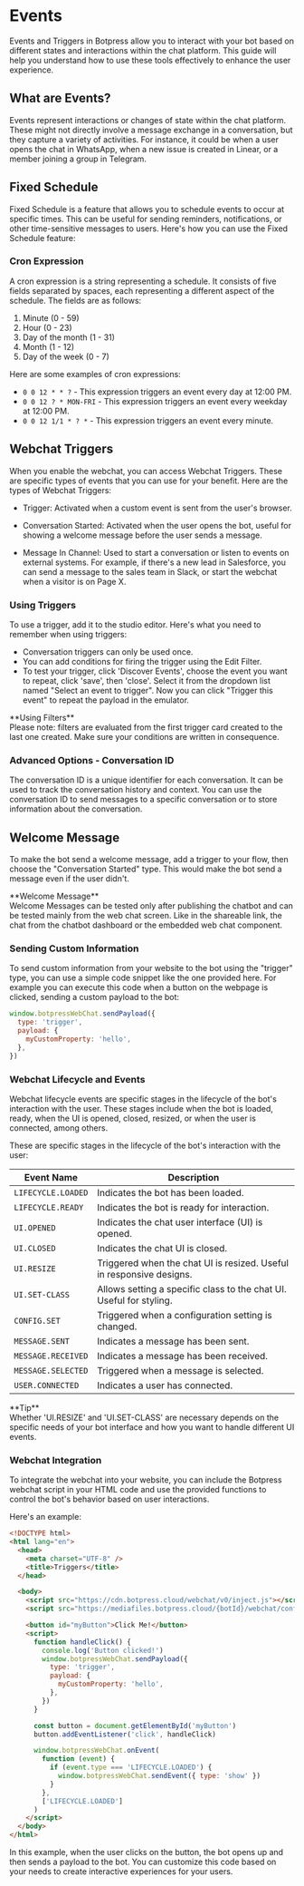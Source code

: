 
# Events

Events and Triggers in Botpress allow you to interact with your bot based on different states and interactions within the chat platform. This guide will help you understand how to use these tools effectively to enhance the user experience.

## What are Events?

Events represent interactions or changes of state within the chat platform. These might not directly involve a message exchange in a conversation, but they capture a variety of activities. For instance, it could be when a user opens the chat in WhatsApp, when a new issue is created in Linear, or a member joining a group in Telegram.


## Fixed Schedule

Fixed Schedule is a feature that allows you to schedule events to occur at specific times. This can be useful for sending reminders, notifications, or other time-sensitive messages to users. Here's how you can use the Fixed Schedule feature:

### Cron Expression

A cron expression is a string representing a schedule. It consists of five fields separated by spaces, each representing a different aspect of the schedule. The fields are as follows:

1. Minute (0 - 59)
2. Hour (0 - 23)
3. Day of the month (1 - 31)
4. Month (1 - 12)
5. Day of the week (0 - 7)

Here are some examples of cron expressions:

- `0 0 12 * * ?` - This expression triggers an event every day at 12:00 PM.
- `0 0 12 ? * MON-FRI` - This expression triggers an event every weekday at 12:00 PM.
- `0 0 12 1/1 * ? *` - This expression triggers an event every minute.

## Webchat Triggers

When you enable the webchat, you can access Webchat Triggers. These are specific types of events that you can use for your benefit. Here are the types of Webchat Triggers:

- Trigger:
  Activated when a custom event is sent from the user's browser.

- Conversation Started:
  Activated when the user opens the bot, useful for showing a welcome message before the user sends a message.

- Message In Channel:
  Used to start a conversation or listen to events on external systems. For example, if there's a new lead in Salesforce, you can send a message to the sales team in Slack, or start the webchat when a visitor is on Page X.

### Using Triggers

To use a trigger, add it to the studio editor. Here's what you need to remember when using triggers:

- Conversation triggers can only be used once.
- You can add conditions for firing the trigger using the Edit Filter.
- To test your trigger, click 'Discover Events', choose the event you want to repeat, click 'save', then 'close'. Select it from the dropdown list named "Select an event to trigger". Now you can click "Trigger this event" to repeat the payload in the emulator.

<Callout type="warning">
  **Using Filters** <br />
  Please note: filters are evaluated from the first trigger card created to the last one created. Make sure your conditions are written in consequence.
</Callout>
<br />

### Advanced Options - Conversation ID

The conversation ID is a unique identifier for each conversation. It can be used to track the conversation history and context. You can use the conversation ID to send messages to a specific conversation or to store information about the conversation.

## Welcome Message

To make the bot send a welcome message, add a trigger to your flow, then choose the "Conversation Started" type. This would make the bot send a message even if the user didn't.

<Callout type="warning">
  **Welcome Message** <br />
  Welcome Messages can be tested only after publishing the chatbot and can be tested mainly from the web chat screen. Like in the shareable link, the chat from the chatbot dashboard or the embedded web chat component.
</Callout>

### Sending Custom Information

To send custom information from your website to the bot using the "trigger" type, you can use a simple code snippet like the one provided here. For example you can execute this code when a button on the webpage is clicked, sending a custom payload to the bot:

```javascript
window.botpressWebChat.sendPayload({
  type: 'trigger',
  payload: {
    myCustomProperty: 'hello',
  },
})
```

### Webchat Lifecycle and Events

Webchat lifecycle events are specific stages in the lifecycle of the bot's interaction with the user. These stages include when the bot is loaded, ready, when the UI is opened, closed, resized, or when the user is connected, among others.

These are specific stages in the lifecycle of the bot's interaction with the user:

| Event Name         | Description                                                          |
| ------------------ | -------------------------------------------------------------------- |
| `LIFECYCLE.LOADED` | Indicates the bot has been loaded.                                   |
| `LIFECYCLE.READY`  | Indicates the bot is ready for interaction.                          |
| `UI.OPENED`        | Indicates the chat user interface (UI) is opened.                    |
| `UI.CLOSED`        | Indicates the chat UI is closed.                                     |
| `UI.RESIZE`        | Triggered when the chat UI is resized. Useful in responsive designs. |
| `UI.SET-CLASS`     | Allows setting a specific class to the chat UI. Useful for styling.  |
| `CONFIG.SET`       | Triggered when a configuration setting is changed.                   |
| `MESSAGE.SENT`     | Indicates a message has been sent.                                   |
| `MESSAGE.RECEIVED` | Indicates a message has been received.                               |
| `MESSAGE.SELECTED` | Triggered when a message is selected.                                |
| `USER.CONNECTED`   | Indicates a user has connected.                                      |

<Callout>
  **Tip** <br />
  Whether 'UI.RESIZE' and 'UI.SET-CLASS' are necessary depends on the specific needs of your bot interface and how you want
  to handle different UI events.
</Callout>

### Webchat Integration

To integrate the webchat into your website, you can include the Botpress webchat script in your HTML code and use the provided functions to control the bot's behavior based on user interactions.

Here's an example:

```html
<!DOCTYPE html>
<html lang="en">
  <head>
    <meta charset="UTF-8" />
    <title>Triggers</title>
  </head>

  <body>
    <script src="https://cdn.botpress.cloud/webchat/v0/inject.js"></script>
    <script src="https://mediafiles.botpress.cloud/{botId}/webchat/config.js" defer></script>

    <button id="myButton">Click Me!</button>
    <script>
      function handleClick() {
        console.log('Button clicked!')
        window.botpressWebChat.sendPayload({
          type: 'trigger',
          payload: {
            myCustomProperty: 'hello',
          },
        })
      }

      const button = document.getElementById('myButton')
      button.addEventListener('click', handleClick)

      window.botpressWebChat.onEvent(
        function (event) {
          if (event.type === 'LIFECYCLE.LOADED') {
            window.botpressWebChat.sendEvent({ type: 'show' })
          }
        },
        ['LIFECYCLE.LOADED']
      )
    </script>
  </body>
</html>
```

In this example, when the user clicks on the button, the bot opens up and then sends a payload to the bot. You can customize this code based on your needs to create interactive experiences for your users.


